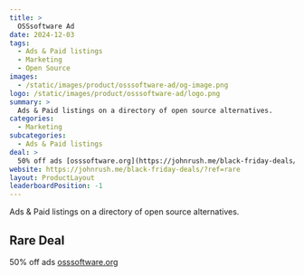 ```yaml
---
title: >
  OSSsoftware Ad
date: 2024-12-03
tags:
  - Ads & Paid listings
  - Marketing
  - Open Source
images:
  - /static/images/product/osssoftware-ad/og-image.png
logo: /static/images/product/osssoftware-ad/logo.png
summary: >
  Ads & Paid listings on a directory of open source alternatives.
categories:
  - Marketing
subcategories:
  - Ads & Paid listings
deal: >
  50% off ads [osssoftware.org](https://johnrush.me/black-friday-deals/?ref=rare)
website: https://johnrush.me/black-friday-deals/?ref=rare
layout: ProductLayout
leaderboardPosition: -1
---
```

Ads & Paid listings on a directory of open source alternatives.

## Rare Deal

50% off ads [osssoftware.org](https://johnrush.me/black-friday-deals/?ref=rare)
